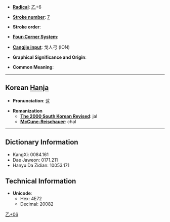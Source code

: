 * '''[[Wiktionary:Chinese radical index| Radical]]''': [[Wiktionary:Chinese radical index 乙|乙]]+6

* '''[[Wiktionary:Chinese total strokes index|Stroke number]]''': [[Wiktionary:Chinese total strokes index 7|7]]

* '''Stroke order''': 

* '''[[Wiktionary:Chinese four corner index|Four-Corner System]]''': 

* '''[[Wiktionary:Chinese Cangjie index|Cangjie input]]''': 戈人弓 (ION)

* '''Graphical Significance and Origin''': 

* '''Common Meaning''': 

----

== Korean [[Hanja]] ==

* '''Pronunciation''': [[잘]]

* '''Romanization'''
** '''[[The 2000 South Korean Revised Romanization|The 2000 South Korean Revised]]''': jal
** '''[[McCune-Reischauer]]''': chal

----

== Dictionary Information ==

* KangXi: 0084.161
* Dae Jaweon: 0171.211
* Hanyu Da Zidian: 10053.171

== Technical Information ==

* '''Unicode''':
** Hex: 4E72
** Decimal: 20082

[[Category:Korean-only CJKV Characters|乙+06]]